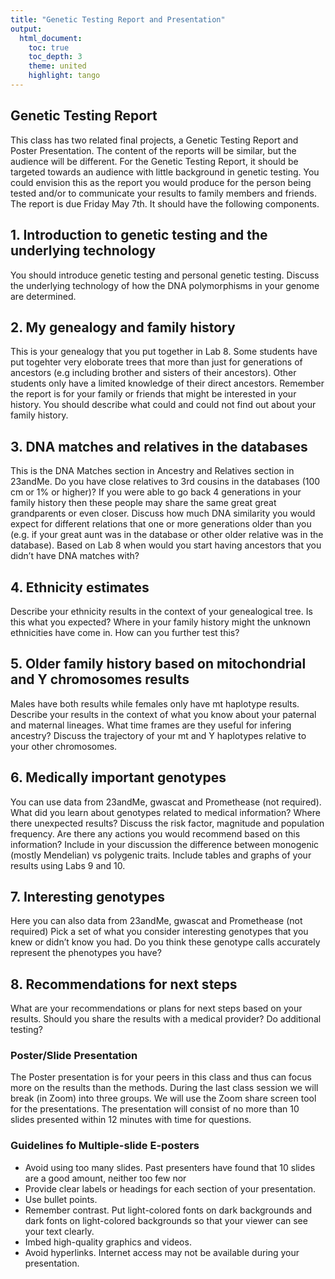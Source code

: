 ```yaml
---
title: "Genetic Testing Report and Presentation"
output:
  html_document:
    toc: true
    toc_depth: 3
    theme: united
    highlight: tango
---
```


## Genetic Testing Report

This class has two related final projects, a Genetic Testing Report and Poster Presentation. The content of the reports will be similar, but the audience will be different. For the Genetic Testing Report, it should be targeted towards an audience with little background in genetic testing. You could envision this as the report you would produce for the person being tested and/or to communicate your results to family members and friends. The report is due Friday May 7th. It should have the following components.

## 1. Introduction to genetic testing and the underlying technology

You should introduce genetic testing and personal genetic testing. Discuss the underlying technology of how the DNA polymorphisms in your genome are determined.

## 2. My genealogy and family history

This is your genealogy that you put together in Lab 8.  Some students have put togehter very eloborate trees that more than just for generations of ancestors (e.g including brother and sisters of their ancestors). Other students only have a limited knowledge of their direct ancestors. Remember the report is for your family or friends that might be interested in your history. You should describe what could and could not find out about your family history.

## 3. DNA matches and relatives in the databases

This is the DNA Matches section in Ancestry and Relatives section in 23andMe. Do you have close relatives to 3rd cousins in the databases (100 cm or 1% or higher)? If you were able to go back 4 generations in your family history then these people may share the same great great grandparents or even closer. Discuss how much DNA similarity you would expect for different relations that one or more generations older than you (e.g. if your great aunt was in the database or other older relative was in the database). Based on Lab 8 when would you start having ancestors that you didn't have DNA matches with?

## 4. Ethnicity estimates

Describe your ethnicity results in the context of your genealogical tree. Is this what you expected? Where in your family history might the unknown ethnicities have come in. How can you further test this?

## 5. Older family history based on mitochondrial and Y chromosomes results

Males have both results while females only have mt haplotype results. Describe your results in the context of what you know about your paternal and maternal lineages. What time frames are they useful for infering ancestry? Discuss the trajectory of your mt and Y haplotypes relative to your other chromosomes. 

## 6. Medically important genotypes

You can use data from 23andMe, gwascat and Promethease (not required). What did you learn about genotypes related to medical information? Where there unexpected results? Discuss the risk factor, magnitude and population frequency. Are there any actions you would recommend based on this information?  Include in your discussion the difference between monogenic (mostly Mendelian) vs polygenic traits. Include tables and graphs of your results using Labs 9 and 10.

## 7. Interesting genotypes

Here you can also data from 23andMe, gwascat and Promethease (not required) Pick a set of what you consider interesting genotypes that you knew or didn't know you had. Do you think these genotype calls accurately represent the phenotypes you have?

## 8. Recommendations for next steps

What are your recommendations or plans for next steps based on your results. Should you share the results with a medical provider? Do additional testing?

### Poster/Slide Presentation

The Poster presentation is for your peers in this class and thus can focus more on the results than the methods. During the last class session we will break (in Zoom) into three groups. We will use the Zoom share screen tool for the presentations. The presentation will consist of no more than 10 slides presented within 12 minutes with time for questions.

### Guidelines fo Multiple-slide E-posters

* Avoid using too many slides. Past presenters have found that 10 slides are a good amount, neither too few nor 
* Provide clear labels or headings for each section of your presentation.
* Use bullet points.
* Remember contrast. Put light-colored fonts on dark backgrounds and dark fonts on light-colored backgrounds so that your viewer can see your text clearly.
* Imbed high-quality graphics and videos.
* Avoid hyperlinks. Internet access may not be available during your presentation.
